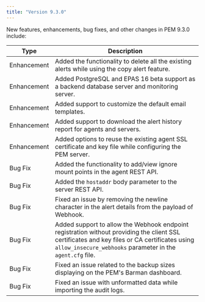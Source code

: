 ```yaml
---
title: "Version 9.3.0"
---
```


New features, enhancements, bug fixes, and other changes in PEM 9.3.0 include:

| Type        | Description                                                                                      |
| ----------- | -------------------------------------------------------------------------------------------------|
| Enhancement | Added the functionality to delete all the existing alerts while using the copy alert feature.     |
| Enhancement | Added PostgreSQL and EPAS 16 beta support as a backend database server and monitoring server.         |
| Enhancement | Added support to customize the default email templates.                                          |
| Enhancement | Added support to download the alert history report for agents and servers. |
| Enhancement | Added options to reuse the existing agent SSL certificate and key file while configuring the PEM server. |
| Bug Fix     | Added the functionality to add/view ignore mount points in the agent REST API.                  |
| Bug Fix     | Added the `hostaddr` body parameter to the server REST API.                                     |
| Bug Fix     | Fixed an issue by removing the newline character in the alert details from the payload of Webhook.                 |
| Bug Fix     | Added support to allow the Webhook endpoint registration without providing the client SSL certificates and key files or CA certificates using `allow_insecure_webhooks` parameter in the `agent.cfg` file.|
| Bug Fix     | Fixed an issue related to the backup sizes displaying on the PEM's Barman dashboard.           |
| Bug Fix     | Fixed an issue with unformatted data while importing the audit logs.                           |